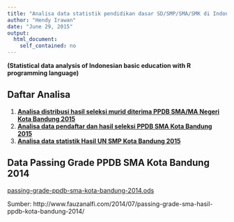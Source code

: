 ```yaml
---
title: "Analisa data statistik pendidikan dasar SD/SMP/SMA/SMK di Indonesia dengan bahasa pemrograman R"
author: "Hendy Irawan"
date: "June 29, 2015"
output:
  html_document:
    self_contained: no
---
```


**(Statistical data analysis of Indonesian basic education with R programming language)**

## Daftar Analisa

1. **[Analisa distribusi hasil seleksi murid diterima PPDB SMA/MA Negeri Kota Bandung 2015](filtered-ppdb-sma-kotabandung-2015.html)**
2. **[Analisa data pendaftar dan hasil seleksi PPDB SMA Kota Bandung 2015](applicant-ppdb-sma-kotabandung-2015.html)**
3. **[Analisa data statistik Hasil UN SMP Kota Bandung 2015](un-smp-bandung-2015.html)**
 
## Data Passing Grade PPDB SMA Kota Bandung 2014

[passing-grade-ppdb-sma-kota-bandung-2014.ods](passing-grade-ppdb-sma-kota-bandung-2014.ods)

Sumber: http://www.fauzanalfi.com/2014/07/passing-grade-sma-hasil-ppdb-kota-bandung-2014/
